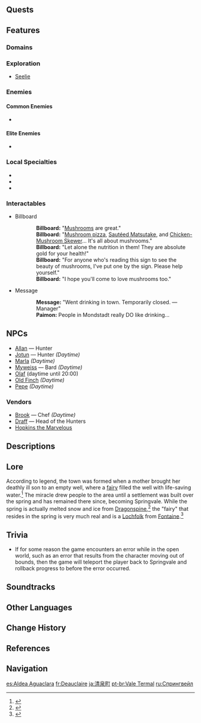 {{Location Infobox
|image        = Springvale.png
|type         = Subarea
|region       = Mondstadt
|area         = Windwail Highland
}}
{{Location Intro|description=<p>Springvale features dirt-paved areas and one-story tan houses with blue-tiled roofs. One singular windmill watches over it, with a naturally-occurring spring right below it.</p>}}

==Quests==
{{Quests by Category List|heo=1}}

==Features==
===Domains===
{{Domains by Category Gallery}}

===Exploration===
* [[Seelie]]

===Enemies===
====Common Enemies====
* {{Enemy|Anemo Slime}}

====Elite Enemies====
* {{Enemy|Fatui Electro Cicin Mage}}

===Local Specialties===
* {{Item|Calla Lily}}
* {{Item|Dandelion Seed}}
* {{Item|Philanemo Mushroom}}

===Interactables===
* Billboard
{{Dialogue start}}
::'''Billboard:''' "[[Mushroom]]s are great."
::'''Billboard:''' "[[Mushroom Pizza|Mushroom pizza]], [[Sautéed Matsutake]], and [[Chicken-Mushroom Skewer]]... It's all about mushrooms."
::'''Billboard:''' "Let alone the nutrition in them! They are absolute gold for your health!"
::'''Billboard:''' "For anyone who's reading this sign to see the beauty of mushrooms, I've put one by the sign. Please help yourself."
::'''Billboard:''' "I hope you'll come to love mushrooms too."
{{Dialogue end}}
* Message
{{Dialogue start}}
::'''Message:''' "Went drinking in town. Temporarily closed. —Manager"
::'''Paimon:''' People in Mondstadt really DO like drinking...
{{Dialogue end}}

==NPCs==
* [[Allan]] &mdash; Hunter
* [[Jotun]] &mdash; Hunter ''(Daytime)''
* [[Marla]] ''(Daytime)''
* [[Myweiss]] &mdash; Bard ''(Daytime)''
* [[Olaf]] (daytime until 20:00)
* [[Old Finch]] ''(Daytime)''
* [[Pepe]] ''(Daytime)''

===Vendors===
* [[Brook]] &mdash; Chef ''(Daytime)''
* [[Draff]] &mdash; Head of the Hunters
* [[Hopkins the Marvelous]]

==Descriptions==
{{Description|A peaceful and idyllic suburban town. It has a long history of hunting, of sweet spring water, and of passing down the legend of a beneficent spirit dwelling within the waters.|Viewpoint, [[Land of Clear Springs]]}}
{{Description|A sleepy little village to the south of Mondstadt, that sits facing the lake that surrounds the city.<br />Most of the village's residents are hunters that provide fresh meat for all the big restaurants of Mondstadt.<br />Springvale's rustic appeal attracts many tourists. If you are lucky in your travels, you may come across a restaurant that truly knows how to bring out the best qualities of Springvale's meat.|[https://genshin.hoyoverse.com/en/map Exploration], Genshin Impact Official Site}}

==Lore==
According to legend, the town was formed when a mother brought her deathly ill son to an empty well, where a [[Spring Fairy|fairy]] filled the well with life-saving water.<ref>{{Ref/CS|Diona|5}}</ref> The miracle drew people to the area until a settlement was built over the spring and has remained there since, becoming Springvale. While the spring is actually melted snow and ice from [[Dragonspine]],<ref>{{Ref/NPC|Olaf}}</ref> the "fairy" that resides in the spring is very much real and is a [[Lochfolk]] from [[Fontaine]].<ref>{{Ref/Quest|Life Flows On (I)}}</ref>

==Trivia==
* If for some reason the game encounters an error while in the open world, such as an error that results from the character moving out of bounds, then the game will teleport the player back to Springvale and rollback progress to before the error occurred.

==Soundtracks==
{{Soundtracks by Category Table|Springvale Soundtracks|header=Springvale}}
<!--
==Gallery==
==Video Guides==-->

==Other Languages==
{{Other Languages
|en      = Springvale
|zhs     = 清泉镇
|zhs_rm  = Qīngquán-zhèn
|zht     = 清泉鎮
|zht_rm  = Qīngquán-zhèn
|zh_tl   = Clear Spring Town
|ja      = {{Rubi|清|きよ|泉|いずみ|町|ちょう}}
|ja_rm   = Kiyo-izumi-chou<ref>[[Map]], Label: Springvale (Japanese)</ref>
|ja_tl   = Clear Spring Town
|ko      = 샘물 마을
|ko_rm   = Saemmul Maeul
|ko_tl   = Spring Water Village
|es      = Aldea Aguaclara
|es_tl   = Clearwater Village
|fr      = Deauclaire
|fr_tl   = Of-Clearwater
|ru      = Спрингвейл
|th      = Springvale
|vi      = {{tt|Thanh Tuyền Trấn|清泉鎮}}
|vi_tl   = Clear Spring Town
|de      = Quellingen
|de_tl   = Spring Town
|id      = Springvale
|pt      = Vale Termal
|pt_tl   = Thermal Valley
|tr      = Pınarköy
|tr_tl   = 
|it      = Villaggio Acquachiara
|it_tl   = Clearwater Village
}}

==Change History==
{{Change History|1.0}}

==References==
{{Reflist}}

==Navigation==
{{Area Navbox|Mondstadt}}

[[es:Aldea Aguaclara]]
[[fr:Deauclaire]]
[[ja:清泉町]]
[[pt-br:Vale Termal]]
[[ru:Спрингвейл]]